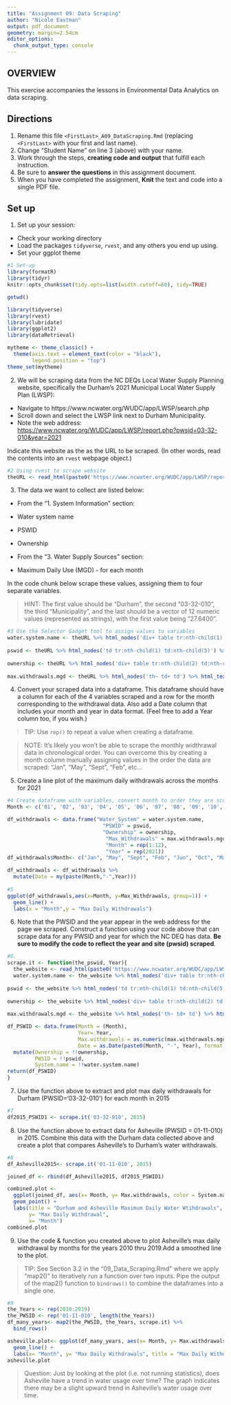 ```yaml
---
title: "Assignment 09: Data Scraping"
author: "Nicole Eastman"
output: pdf_document
geometry: margin=2.54cm
editor_options: 
  chunk_output_type: console
---
```


## OVERVIEW

This exercise accompanies the lessons in Environmental Data Analytics on data scraping. 

## Directions
1. Rename this file `<FirstLast>_A09_DataScraping.Rmd` (replacing `<FirstLast>` with your first and last name).
2. Change "Student Name" on line 3 (above) with your name.
3. Work through the steps, **creating code and output** that fulfill each instruction.
4. Be sure to **answer the questions** in this assignment document.
5. When you have completed the assignment, **Knit** the text and code into a single PDF file.


## Set up 
1. Set up your session:

* Check your working directory
* Load the packages `tidyverse`, `rvest`, and any others you end up using.
* Set your ggplot theme

```r
#1 Set-up
library(formatR)
library(tidyr)
knitr::opts_chunk$set(tidy.opts=list(width.cutoff=60), tidy=TRUE)

getwd()

library(tidyverse)
library(rvest)
library(lubridate)
library(ggplot2)
library(dataRetrieval)

mytheme <- theme_classic() +
  theme(axis.text = element_text(color = "black"), 
        legend.position = "top")
theme_set(mytheme)

```

2. We will be scraping data from the NC DEQs Local Water Supply Planning website, specifically the Durham's 2021 Municipal Local Water Supply Plan (LWSP): 
 * Navigate to https://www.ncwater.org/WUDC/app/LWSP/search.php
 * Scroll down and select the LWSP link next to Durham Municipality. 
 * Note the web address: <https://www.ncwater.org/WUDC/app/LWSP/report.php?pwsid=03-32-010&year=2021>
 
Indicate this website as the as the URL to be scraped. (In other words, read the contents into an `rvest` webpage object.)

```r
#2 Using rvest to scrape website 
theURL <- read_html(paste0('https://www.ncwater.org/WUDC/app/LWSP/report.php?pwsid=03-32-010&year=2021'))

```

3. The data we want to collect are listed below:

* From the "1. System Information" section:
 * Water system name
 * PSWID
 * Ownership
 
* From the "3. Water Supply Sources" section:
 * Maximum Daily Use (MGD) - for each month

In the code chunk below scrape these values, assigning them to four separate variables.

>HINT: The first value should be "Durham", the second "03-32-010", the third "Municipality", and the last should be a vector of 12 numeric values (represented as strings), with the first value being "27.6400".

```r
#3 Use the Selector Gadget tool to assign values to variables 
water.system.name <- theURL %>% html_nodes('div+ table tr:nth-child(1) td:nth-child(2)') %>% html_text()
  
pswid <- theURL %>% html_nodes('td tr:nth-child(1) td:nth-child(5)') %>% html_text()
  
ownership <- theURL %>% html_nodes('div+ table tr:nth-child(2) td:nth-child(4)') %>% html_text()
  
max.withdrawals.mgd <- theURL %>% html_nodes('th~ td+ td') %>% html_text()

```


4. Convert your scraped data into a dataframe. This dataframe should have a column for each of the 4 variables scraped and a row for the month corresponding to the withdrawal data. Also add a Date column that includes your month and year in data format. (Feel free to add a Year column too, if you wish.)

>TIP: Use `rep()` to repeat a value when creating a dataframe.

>NOTE: It's likely you won't be able to scrape the monthly widthrawal data in chronological order. You can overcome this by creating a month column manually assigning values in the order the data are scraped: "Jan", "May", "Sept", "Feb", etc...

5. Create a line plot of the maximum daily withdrawals across the months for 2021

```r
#4 Create dataframe with variables, convert month to order they are scraped from the website, and mutate to create a date format column
Month <- c('01', '02', '03', '04', '05', '06', '07', '08', '09', '10', '11', '12')

df_withdrawals <- data.frame("Water_System" = water.system.name,
                               "PSWID" = pswid,
                               "Ownership" = ownership,
                                "Max_Withdrawals" = max.withdrawals.mgd,
                                "Month" = rep(1:12),
                                "Year" = rep(2021))
df_withdrawals$Month<- c("Jan", "May", "Sept", "Feb", "Jun", "Oct", "Mar", "Jul", "Nov", "Apr", "Aug", "Dec")

df_withdrawals <- df_withdrawals %>%
  mutate(Date = my(paste(Month,"-",Year)))
  
#5 
ggplot(df_withdrawals,aes(x=Month, y=Max_Withdrawals, group=1)) + 
  geom_line() +
  labs(x = "Month",y = "Max Daily Withdrawals")

```

6. Note that the PWSID and the year appear in the web address for the page we scraped. Construct a function using your code above that can scrape data for any PWSID and year for which the NC DEQ has data. **Be sure to modify the code to reflect the year and site (pwsid) scraped**.

```r
#6.
scrape.it <- function(the_pswid, Year){
  the_website <- read_html(paste0('https://www.ncwater.org/WUDC/app/LWSP/report.php?pwsid=', the_pswid, '&year=', Year))
  water.system.name <- the_website %>% html_nodes('div+ table tr:nth-child(1) td:nth-child(2)') %>% html_text()
  
pswid <- the_website %>% html_nodes('td tr:nth-child(1) td:nth-child(5)') %>% html_text()
  
ownership <- the_website %>% html_nodes('div+ table tr:nth-child(2) td:nth-child(4)') %>% html_text()
  
max.withdrawals.mgd <- the_website %>% html_nodes('th~ td+ td') %>% html_text()

df_PSWID <- data.frame(Month = (Month),
                       Year= Year,
                       Max.withdrawals = as.numeric(max.withdrawals.mgd),
                       Date = as.Date(paste0(Month, "-", Year), format = "%M-%Y")) %>%
  mutate(Ownership = !!ownership,
         PWSID = !!pswid,
         System.name = !!water.system.name)
return(df_PSWID)
}

```

7. Use the function above to extract and plot max daily withdrawals for Durham (PWSID='03-32-010') for each month in 2015

```r
#7
df2015_PSWID1 <- scrape.it('03-32-010', 2015)

```

8. Use the function above to extract data for Asheville (PWSID = 01-11-010) in 2015. Combine this data with the Durham data collected above and create a plot that compares Asheville's to Durham's water withdrawals.

```r
#8
df_Asheville2015<- scrape.it('01-11-010', 2015)

joined_df <- rbind(df_Asheville2015, df2015_PSWID1)

combined.plot <-
  ggplot(joined_df, aes(x= Month, y= Max.withdrawals, color = System.name)) +
  geom_point() +
  labs(title = "Durham and Asheville Maximum Daily Water Wtihdrawals",
       y= "Max Daily Withdrawal",
       x= "Month")
combined.plot
```


9. Use the code & function you created above to plot Asheville's max daily withdrawal by months for the years 2010 thru 2019.Add a smoothed line to the plot.

>TIP: See Section 3.2 in the "09_Data_Scraping.Rmd" where we apply "map2()" to iteratively run a function over two inputs. Pipe the output of the map2() function to `bindrows()` to combine the dataframes into a single one. 

```r
#9
the_Years <- rep(2010:2019)
the_PWSID <- rep('01-11-010', length(the_Years))
df_many_years<- map2(the_PWSID, the_Years, scrape.it) %>%
  bind_rows()

asheville.plot<- ggplot(df_many_years, aes(x= Month, y= Max.withdrawals, group =2)) +
  geom_line() +
  labs(x= "Month", y= "Max Daily Withdrawals", title = "Max Daily Withdrawal from 2010-2019 in Asheville")
asheville.plot

```

>Question: Just by looking at the plot (i.e. not running statistics), does Asheville have a trend in water usage over time?
> The graph indicates there may be a slight upward trend in Asheville's water usage over time.